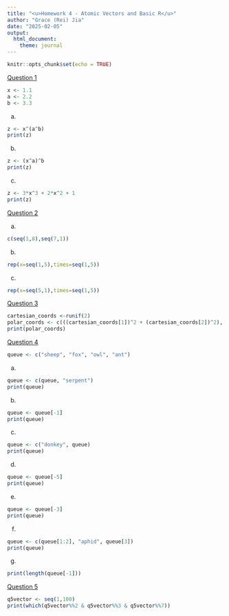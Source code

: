 ```yaml
---
title: "<u>Homework 4 - Atomic Vectors and Basic R</u>"
author: "Grace (Rei) Jia"
date: "2025-02-05"
output: 
  html_document:
    theme: journal
---
```


```r
knitr::opts_chunk$set(echo = TRUE)
```

<u>Question 1</u>
```r
x <- 1.1
a <- 2.2
b <- 3.3
```
a)
```r
z <- x^(a^b)
print(z)
```

b)
```r
z <- (x^a)^b
print(z)
```

c)
```r
z <- 3*x^3 + 2*x^2 + 1
print(z)

```

<u>Question 2</u>

a)
```r
c(seq(1,8),seq(7,1))
```

b)
```r
rep(x=seq(1,5),times=seq(1,5))
```

c)
```r
rep(x=seq(5,1),times=seq(1,5))
```

<u>Question 3</u>
```r
cartesian_coords <-runif(2)
polar_coords <- c(((cartesian_coords[1])^2 + (cartesian_coords[2])^2), (atan(cartesian_coords[2]/cartesian_coords[1])))
print(polar_coords)
```

<u>Question 4</u>
```r
queue <- c("sheep", "fox", "owl", "ant")
```

a)
```r
queue <- c(queue, "serpent")
print(queue)
```

b)
```r
queue <- queue[-1]
print(queue)
```

c)
```r
queue <- c("donkey", queue)
print(queue)
```

d)
```r
queue <- queue[-5]
print(queue)
```

e)
```r
queue <- queue[-3]
print(queue)
```

f)
```r
queue <- c(queue[1:2], "aphid", queue[3])
print(queue)
```
g)
```r
print(length(queue[-1]))
```

<u>Question 5</u>
```r
q5vector <- seq(1,100)
print(which(q5vector%%2 & q5vector%%3 & q5vector%%7))
```
